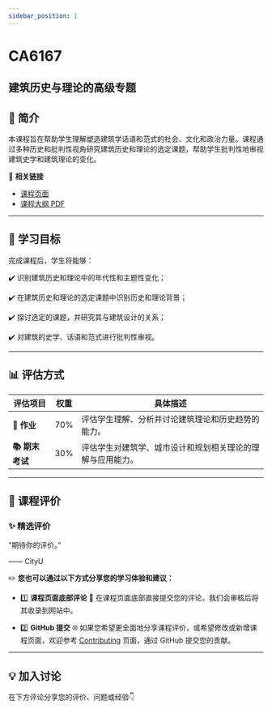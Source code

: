 ```yaml
---
sidebar_position: 1
---
```


# CA6167
## 建筑历史与理论的高级专题

## **📘 简介**
本课程旨在帮助学生理解塑造建筑学话语和范式的社会、文化和政治力量。课程通过多种历史和批判性视角研究建筑历史和理论的选定课题，帮助学生批判性地审视建筑史学和建筑理论的变化。

🔗 **相关链接**
- [课程页面](https://www.cityu.edu.hk/catalogue/pg/202425/course/CA6167.htm)
- [课程大纲 PDF](https://www.cityu.edu.hk/catalogue/pg/202425/course/CA6167.pdf)

---

## **🎯 学习目标**

完成课程后，学生将能够：

✔️ 识别建筑历史和理论中的年代性和主题性变化；

✔️ 在建筑历史和理论的选定课题中识别历史和理论背景；

✔️ 探讨选定的课题，并研究其与建筑设计的关系；

✔️ 对建筑的史学、话语和范式进行批判性审视。

---

## **📊 评估方式**

| **评估项目**          | **权重** | **具体描述**                                                                                       |
|----------------------|---------|---------------------------------------------------------------------------------------------------|
| **📝 作业**           | 70%     | 评估学生理解、分析并讨论建筑理论和历史趋势的能力。                                                |
| **📚 期末考试**        | 30%     | 评估学生对建筑学、城市设计和规划相关理论的理解与应用能力。                                           |

---

## **💬 课程评价**

### ✨ **精选评价**
<div className={commentStyles.commentBox}>
    <p className={commentStyles.commentText}>
        “期待你的评价。”
    </p>
    <p className={commentStyles.commentAuthor}>—— CityU</p>
</div>

✏️ **您也可以通过以下方式分享您的学习体验和建议：**

- 1️⃣ **课程页面底部评论**
💬 在课程页面底部直接提交您的评论，我们会审核后将其收录到网站中。

- 2️⃣ **GitHub 提交**
🌐 如果您希望更全面地分享课程评价，或希望修改或新增课程页面，欢迎参考 [Contributing](https://penjc.github.io/CityU/contributing) 页面，通过 GitHub 提交您的贡献。

---

## **💡 加入讨论**

在下方评论分享您的评价、问题或经验👇
<Utterances />